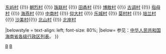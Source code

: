 {{Navbox
|name = 博鳌镇行政区划
|title = '''[[博鳌镇]]行政区划'''
|above = 行政隶属：[[中华人民共和国]][[海南省]][[琼海市]]　　政府驻地：[[东海村 (琼海市)|东海村]]
|state = {{{state<includeonly>|collapsed</includeonly>}}}

|group1 = '''[[行政村]]'''：
|list1 = [[东海村 (琼海市)|东海村]] {{!}} [[东屿村]] {{!}} [[朝烈村]] {{!}} [[珠联村]] {{!}} [[田甬村]] {{!}} [[博敖村]] {{!}} [[古调村]] {{!}} [[指母村]] {{!}} [[海燕村]] {{!}} [[中南村]] {{!}} [[仰大村]] {{!}} [[乐城村]] {{!}} [[莫村村]] {{!}} [[培兰村]] {{!}} [[沙美村]]{{!}} [[北山村 (琼海市)|北山村]] {{!}} [[北岸村 (琼海市)|北岸村]] 

|belowstyle = text-align: left; font-size: 80%;
|below= 参见：[[中华人民共和国海南省各级行政区列表]]。
}}<noinclude>

[[Category:中国乡级行政区划模板|B]]
[[Category:海南省乡级行政区划模板|B]]

</noinclude>